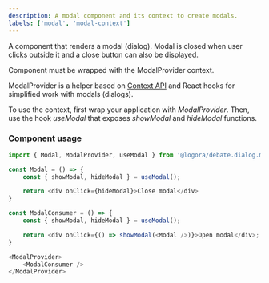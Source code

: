 ```yaml
---
description: A modal component and its context to create modals.
labels: ['modal', 'modal-context']
---
```



A component that renders a modal (dialog). Modal is closed when user clicks outside it and a close button can also be displayed.

Component must be wrapped with the ModalProvider context.

ModalProvider is a helper based on [Context API](https://en.reactjs.org/docs/context.html) and React hooks for simplified work
with modals (dialogs).

To use the context, first wrap your application with _ModalProvider_. Then, use the hook _useModal_ that exposes _showModal_ and _hideModal_ functions.

### Component usage

```js
import { Modal, ModalProvider, useModal } from '@logora/debate.dialog.modal';

const Modal = () => {
	const { showModal, hideModal } = useModal();

	return <div onClick={hideModal}>Close modal</div>
}

const ModalConsumer = () => {
	const { showModal, hideModal } = useModal();

	return <div onClick={() => showModal(<Modal />)}>Open modal</div>;
}

<ModalProvider>
    <ModalConsumer />
</ModalProvider>
```